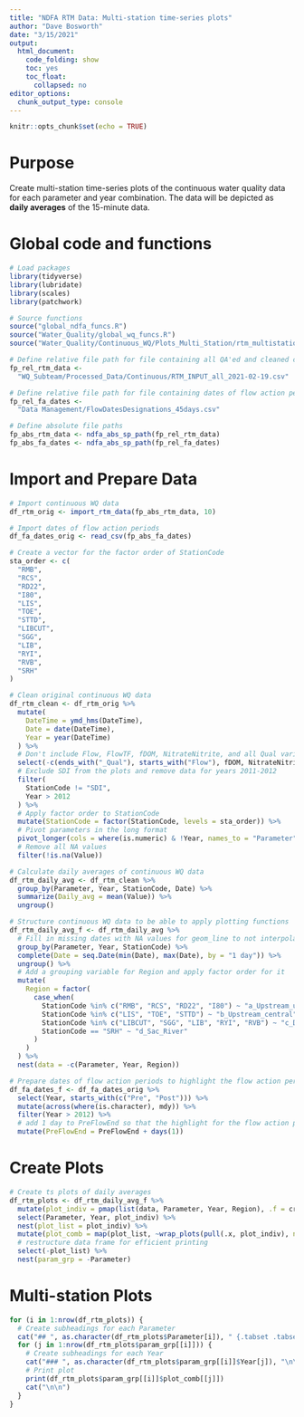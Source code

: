 ```yaml
---
title: "NDFA RTM Data: Multi-station time-series plots"
author: "Dave Bosworth"
date: "3/15/2021"
output: 
  html_document: 
    code_folding: show
    toc: yes
    toc_float:
      collapsed: no
editor_options: 
  chunk_output_type: console
---
```


```r
knitr::opts_chunk$set(echo = TRUE)
```

# Purpose

Create multi-station time-series plots of the continuous water quality data for each parameter and year combination. The data will be depicted as **daily averages** of the 15-minute data.

# Global code and functions

```r
# Load packages
library(tidyverse)
library(lubridate)
library(scales)
library(patchwork)
```

```r
# Source functions
source("global_ndfa_funcs.R")
source("Water_Quality/global_wq_funcs.R")
source("Water_Quality/Continuous_WQ/Plots_Multi_Station/rtm_multistation_ts_plots_funcs.R")
```

```r
# Define relative file path for file containing all QA'ed and cleaned continuous WQ data
fp_rel_rtm_data <- 
  "WQ_Subteam/Processed_Data/Continuous/RTM_INPUT_all_2021-02-19.csv"

# Define relative file path for file containing dates of flow action periods
fp_rel_fa_dates <- 
  "Data Management/FlowDatesDesignations_45days.csv"

# Define absolute file paths
fp_abs_rtm_data <- ndfa_abs_sp_path(fp_rel_rtm_data)
fp_abs_fa_dates <- ndfa_abs_sp_path(fp_rel_fa_dates)
```

# Import and Prepare Data

```r
# Import continuous WQ data
df_rtm_orig <- import_rtm_data(fp_abs_rtm_data, 10)

# Import dates of flow action periods
df_fa_dates_orig <- read_csv(fp_abs_fa_dates)
```

```r
# Create a vector for the factor order of StationCode
sta_order <- c(
  "RMB",
  "RCS",
  "RD22",
  "I80",
  "LIS",
  "TOE",
  "STTD",
  "LIBCUT",
  "SGG",
  "LIB",
  "RYI",
  "RVB",
  "SRH"
)

# Clean original continuous WQ data
df_rtm_clean <- df_rtm_orig %>% 
  mutate(
    DateTime = ymd_hms(DateTime),
    Date = date(DateTime),
    Year = year(DateTime)
  ) %>%
  # Don't include Flow, FlowTF, fDOM, NitrateNitrite, and all Qual variables
  select(-c(ends_with("_Qual"), starts_with("Flow"), fDOM, NitrateNitrite)) %>% 
  # Exclude SDI from the plots and remove data for years 2011-2012
  filter(
    StationCode != "SDI",
    Year > 2012
  ) %>% 
  # Apply factor order to StationCode
  mutate(StationCode = factor(StationCode, levels = sta_order)) %>% 
  # Pivot parameters in the long format
  pivot_longer(cols = where(is.numeric) & !Year, names_to = "Parameter", values_to = "Value") %>% 
  # Remove all NA values
  filter(!is.na(Value))
```

```r
# Calculate daily averages of continuous WQ data
df_rtm_daily_avg <- df_rtm_clean %>% 
  group_by(Parameter, Year, StationCode, Date) %>% 
  summarize(Daily_avg = mean(Value)) %>% 
  ungroup()
```

```r
# Structure continuous WQ data to be able to apply plotting functions
df_rtm_daily_avg_f <- df_rtm_daily_avg %>%
  # Fill in missing dates with NA values for geom_line to not interpolate data gaps
  group_by(Parameter, Year, StationCode) %>% 
  complete(Date = seq.Date(min(Date), max(Date), by = "1 day")) %>% 
  ungroup() %>% 
  # Add a grouping variable for Region and apply factor order for it
  mutate(
    Region = factor(
      case_when(
        StationCode %in% c("RMB", "RCS", "RD22", "I80") ~ "a_Upstream_upper",
        StationCode %in% c("LIS", "TOE", "STTD") ~ "b_Upstream_central",
        StationCode %in% c("LIBCUT", "SGG", "LIB", "RYI", "RVB") ~ "c_Downstream",
        StationCode == "SRH" ~ "d_Sac_River"
      )
    )
  ) %>% 
  nest(data = -c(Parameter, Year, Region))
```

```r
# Prepare dates of flow action periods to highlight the flow action periods for each year in the plots and to define consistent x-axis limits
df_fa_dates_f <- df_fa_dates_orig %>% 
  select(Year, starts_with(c("Pre", "Post"))) %>% 
  mutate(across(where(is.character), mdy)) %>% 
  filter(Year > 2012) %>% 
  # add 1 day to PreFlowEnd so that the highlight for the flow action periods aligns correctly
  mutate(PreFlowEnd = PreFlowEnd + days(1))
```

# Create Plots

```r
# Create ts plots of daily averages
df_rtm_plots <- df_rtm_daily_avg_f %>% 
  mutate(plot_indiv = pmap(list(data, Parameter, Year, Region), .f = create_ts_plot)) %>% 
  select(Parameter, Year, plot_indiv) %>% 
  nest(plot_list = plot_indiv) %>% 
  mutate(plot_comb = map(plot_list, ~wrap_plots(pull(.x, plot_indiv), ncol = 1))) %>% 
  # restructure data frame for efficient printing
  select(-plot_list) %>% 
  nest(param_grp = -Parameter)
```

# Multi-station Plots {.tabset .tabset-pills}

```r
for (i in 1:nrow(df_rtm_plots)) {
  # Create subheadings for each Parameter
  cat("## ", as.character(df_rtm_plots$Parameter[i]), " {.tabset .tabset-pills}\n\n")
  for (j in 1:nrow(df_rtm_plots$param_grp[[i]])) {
    # Create subheadings for each Year
    cat("### ", as.character(df_rtm_plots$param_grp[[i]]$Year[j]), "\n\n")
    # Print plot
    print(df_rtm_plots$param_grp[[i]]$plot_comb[[j]])
    cat("\n\n")
  }
}
```

